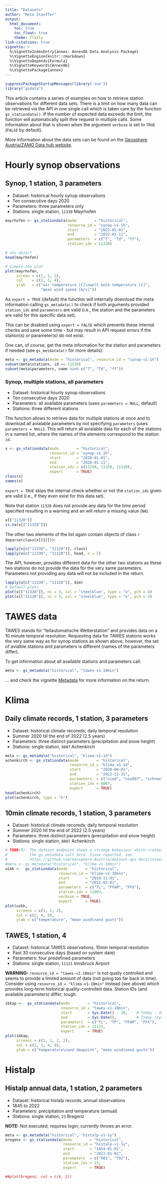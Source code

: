 ```yaml
---
title: "Datasets"
author: "Reto Stauffer"
output:
  html_document:
    toc: true
    toc_float: true
    theme: flatly
link-citations: true
vignette: >
  %\VignetteIndexEntry{annex: Annex86 Data Analysis Package}
  %\VignetteEngine{knitr::rmarkdown}
  %\VignetteDepends{Formula}
  %\VignetteKeywords{Annex86}
  %\VignettePackage{annex}
---
```


```r
suppressPackageStartupMessages(library('zoo'))
library("gsdata")
```

This article contains a series of examples on how to retrieve
station observations for different data sets. There is a limit
on how many data can be retrieved via the API in one single call
which is taken care by the function `gs_stationdata()`. If the
number of expected data exceeds the limit, the function will
automatically split thre request in multiple calls. Some
information about that is shown when the argument `verbose` is
set to `TRUE` (`FALSE` by default).

More information about the data sets can be found on the
[Geosphere Austria/ZAMG Data hub website](https://data.hub.zamg.ac.at/group/stationsdaten).


# Hourly synop observations

## Synop, 1 station, 3 parameters

* Dataset: historical hourly synop observations
* Ten consecutive days 2020
* Parameters: three parameters only
* Stations: single station, `11330` Mayrhofen

```r
mayrhofen <- gs_stationdata(mode        = "historical",
                            resource_id = "synop-v1-1h",
                            start       = "2022-01-01",
                            end         = "2022-01-11",
                            parameters  = c("T", "Td", "ff"),
                            station_ids = 11330)

# zoo object
head(mayrhofen)

# simple zoo plot
plot(mayrhofen,
     screen = c(1, 1, 2),
     col    = c(2, 3, 4),
     ylab   = c("air temperature [C]\nwelt bulb temperature [C]",
                "mean wind speed [m/s]"))
```

As `expert = TRUE` (default) the function will internally download the meta information
calling `gs_metadata()` to check if both arguments provided `station_ids` and `parameters`
are valid (i.e., the station and the parameters are valid for this specific data set).

This can be disabled using `expert = FALSE` which prevents these internal checks and
save some time - but may result in API request errors if the station(s) or parameter(s)
do not exist.

One can, of course, get the meta information for the station and parameters
if needed (see `gs_metdatata()` for more details):


```r
meta <- gs_metadata(mode = "historical", resource_id = "synop-v1-1h")
subset(meta$stations, id == 11330)
subset(meta$parameters, name %in% c("T", "Td", "ff"))
```

### Synop, multiple stations, all parameters

* Dataset: historical hourly synop observations
* Ten consecutive days 2020
* Parameters: all available parameters (uses `parameters = NULL`; default)
* Stations: three different stations

The function allows to retrieve data for multiple stations at once and to
download all avialable parameters by not specifying `parameters` (uses `parameters = NULL`).
This will return all avialable data for each of the stations in a named list, where
the names of the elements correspond to the station `id`.

```r
x <- gs_stationdata(mode        = "historical",
                    resource_id = "synop-v1-1h",
                    start       = "2020-01-01",
                    end         = "2020-01-11",
                    station_ids = c(11330, 11328, 11120),
                    expert      = TRUE)
class(x)
names(x)
```

`expert = TRUE` skips the internal check whether or not the `station_ids` given
are valid (i.e., if they even exist for this data set).

Note that station `11328` does not provide any data for the time period specified resulting
in a warning and an will return a missing value (`NA`).

```r
x[["11328"]]
is.na(x[["11328"]])
```

The other two elements of the list again contain objects of class 
`r deparse(class(x[[1]]))`:

```r
lapply(x[c("11330", "11120")], class)
lapply(x[c("11330", "11120")], head, n = 2)
```

The API, however, provides different data for the other two stations as these
two stations do not provide the data for the very same parameters.  Parameters
not providing any data will not be included in the return.

```r
lapply(x[c("11330", "11120")], dim)
# Default plots
plot(x[["11330"]], nc = 3, col = "steelblue", type = "o", pch = 4)
plot(x[["11120"]], nc = 3, col = "steelblue", type = "o", pch = 4)
```


# TAWES data

TAWES stands for "teilautomatische Wetterstation" and provides data
on a 10 minute temporal resolution. Requesting data for TAWES stations
works the very same way as for synop stations as shown above, however,
the set of avialble stations and parameters is different (names of the
parameters differ).

To get information about all available stations and parameters call:

```r
meta <- gs_metadata("historical", "tawes-v1-10min")
```

... and check the vignette [Metadata](articles/metadata.html) for more
information on the return.


# Klima

## Daily climate records, 1 station, 3 parameters

* Dataset: historical climate recoreds; daily temporal resolution
* Summer 2020 till the end of 2022 (2.5 years)
* Parameters: three distinct parameters (precipitation and snow height)
* Stations: single station, `8807` Achenkirch

```r
meta <- gs_metadata("historical", "klima-v1-1d")
achenkirch <- gs_stationdata(mode        = "historical",
                             resource_id = "klima-v1-1d",
                             start       = "2020-06-01",
                             end         = "2022-12-31",
                             parameters  = c("nied", "nied07", "schnee"),
                             station_ids = 8807,
                             expert      = TRUE)
head(achenkirch)
plot(achenkirch, type = "h")
```


## 10min climate records, 1 station, 3 parameters

* Dataset: historical climate recoreds; daily temporal resolution
* Summer 2020 till the end of 2022 (2.5 years)
* Parameters: three distinct parameters (precipitation and snow height)
* Stations: single station, `8807` Achenkirch

```r
# TODO(R): The dataset endpoint shows a strange behaviour which crashes
#          the gs_metadata call here. Issue reported, see
#          https://github.com/Geosphere-Austria/dataset-api-docs/issues/11
#meta <- gs_metadata("historical", "klima-v1-10min")
uibk <-  gs_stationdata(mode        = "historical",
                        resource_id = "klima-v1-10min",
                        start       = "2010-11-01",
                        end         = "2011-02-01",
                        parameters  = c("TL", "FFAM", "FFX"),
                        station_ids = 11803,
                        verbose = TRUE,
                        expert      = TRUE)
plot(uibk,
     screens = c(1, 2, 2),
     col = c(2, 4, 8),
     ylab = c("temperature", "mean wind\nand gusts"))
```

## TAWES, 1 station, 4 

* Dataset: historical TAWES observations, 10min temporal resolution
* Past 30 consecutive days (based on system date)
* Parameters: four predefined parameters
* Stations: single station, `11121` Innsbruck Airport

**WARNING:** `resource_id = "tawes-v1-10min"` is not qualiy controlled
and seems to provide a limited amount of data (not going too far back in time).
Consider using `resource_id = "klima-v1-10min"` instead (see above) which
provides long-term historical quality-controlled data. Station IDs (and
available parameters) differ, tough.

```r
ibkap <-  gs_stationdata(mode        = "historical",
                         resource_id = "tawes-v1-10min",
                         start       = Sys.Date() - 30,    # Today - 30 days (system time)
                         end         = Sys.Date(),         # Today (system time)
                         parameters  = c("TL", "TP", "FFAM", "FFX"),
                         station_ids = 11121,
                         expert      = TRUE)
plot(ibkap,
     screens = c(1, 1, 2, 2),
     col = c(2, 3, 4, 8),
     ylab = c("temperature\nand dewpoint", "mean wind\nand gusts"))
```


# Histalp

## Histalp annual data, 1 station, 2 parameters

* Dataset: historical histalp records; annual observations
* 1845 to 2022
* Parameters: precipitation and temperature (annual)
* Stations: single station, `23` Bregenz

**NOTE:** Not executed; requires login; currently throws an error.

```r
meta <- gs_metadata("historical", "histalp-v1-1y")
bregenz <- gs_stationdata(mode        = "historical",
                          resource_id = "histalp-v1-1y",
                          start       = "1854-01-01",
                          end         = "2022-01-01",
                          parameters  = c("R01", "T01"),
                          station_ids = 23,
                          expert      = TRUE)

##plot(bregenz, col = c(4, 2))
```




